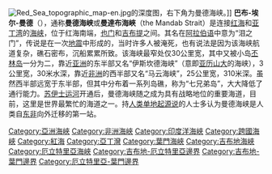 {{unreferenced|time=2019-02-02T18:05:52+00:00}}
[[Image:Red_Sea_topographic_map-en.jpg|thumb]]的深度图，右下角为曼德海峡。]]
'''巴布-埃尔-曼德'''（{{lang-ar|باب المندب}}），通称'''曼德海峡'''或'''曼達布海峽'''（the Mandab Strait）是连接[[红海|红海]]和[[亚丁湾|亚丁湾]]的[[海峡|海峡]]，位于红海南端，[[也门|也门]]和[[吉布提|吉布提]]之间。其名在[[阿拉伯语|阿拉伯语]]中意为“泪之门”，传说是在一次[[地震|地震]]中形成的，当时许多人被淹死，也有说法是因为该海峡航道复杂，礁石密布，沉船累累所致。该海峡最窄处仅30公里宽，其中又被小岛[[丕林岛|丕林岛]]一分为二，靠近[[亚洲|亚洲]]的东半部又名“伊斯坎德海峡”（意即[[亚历山大大帝|亚历山大]]的海峡），3公里宽，30米水深，靠近[[非洲|非洲]]的西半部又名“马云海峡”，25公里宽，310米深。虽然西半部远宽于东半部，但其中分布着一系列岛礁，称为“七兄弟岛”，大大降低了通行能力。[[苏伊士运河|苏伊士运河]]开通后，曼德海峡随之成为具有战略地位的重要海道，目前，这里是世界最繁忙的海道之一。持[[人类单地起源说|人类单地起源说]]的人士多认为曼德海峡是人类自[[东非|东非]]向外迁移的第一站。

{{Authority control}}
{{DEFAULTSORT:Bab-el-Mandeb}}

[[Category:亞洲海峽|Category:亞洲海峽]]
[[Category:非洲海峽|Category:非洲海峽]]
[[Category:印度洋海峽|Category:印度洋海峽]]
[[Category:跨國海峽|Category:跨國海峽]]
[[Category:紅海|Category:紅海]]
[[Category:亞丁灣|Category:亞丁灣]]
[[Category:葉門海峽|Category:葉門海峽]]
[[Category:吉布地海峽|Category:吉布地海峽]]
[[Category:厄立特里亞海峽|Category:厄立特里亞海峽]]
[[Category:吉布地-厄立特里亞邊界|Category:吉布地-厄立特里亞邊界]]
[[Category:吉布地-葉門邊界|Category:吉布地-葉門邊界]]
[[Category:厄立特里亞-葉門邊界|Category:厄立特里亞-葉門邊界]]